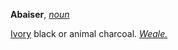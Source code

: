 '''Abaiser''', ''[[noun (part of speech)|noun]]''

[[Ivory]] black or animal charcoal. ''[[Weale. (source)|Weale.]]''